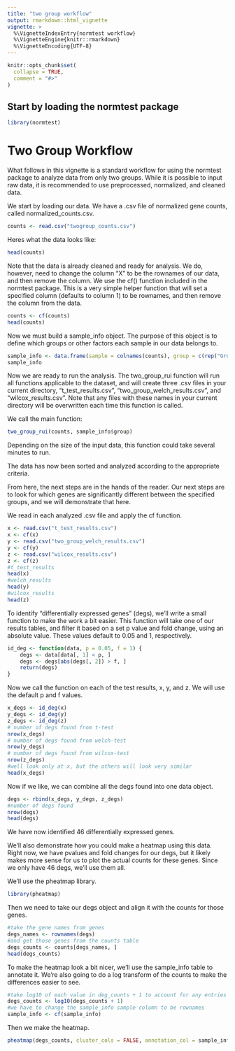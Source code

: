 ```yaml
---
title: "two group workflow"
output: rmarkdown::html_vignette
vignette: >
  %\VignetteIndexEntry{normtest workflow}
  %\VignetteEngine{knitr::rmarkdown}
  %\VignetteEncoding{UTF-8}
---
```


```r
knitr::opts_chunk$set(
  collapse = TRUE,
  comment = "#>"
)
```

## Start by loading the normtest package

```r
library(normtest)
```

# Two Group Workflow
What follows in this vignette is a standard workflow for using the normtest package to analyze data from
only two groups.
While it is possible to input raw data, it is recommended to use preprocessed, normalized, and cleaned
data. 

We start by loading our data. We have a .csv file of normalized gene counts, called normalized_counts.csv.
```r
counts <- read.csv("twogroup_counts.csv")
```

Heres what the data looks like: 
```r
head(counts)
```

Note that the data is already cleaned and ready for analysis. We do, however, need to change the column "X" 
to be the rownames of our data, and then remove the column. We use the cf() function included in the normtest
package. This is a very simple helper function that will set a specified column (defaults to column 1) to 
be rownames, and then remove the column from the data. 

```r
counts <- cf(counts)
head(counts)
```

Now we must build a sample_info object. The purpose of this object is to define which groups or other factors
each sample in our data belongs to. 
```r
sample_info <- data.frame(sample = colnames(counts), group = c(rep("GroupX", 4), rep("GroupY", 4)))
sample_info
```

Now we are ready to run the analysis. The two_group_rui function will run all functions applicable to the 
dataset, and will create three .csv files in your current directory, "t_test_results.csv", "two_group_welch_results.csv", 
and "wilcox_results.csv". Note that any files with these names in your current directory will be overwritten each time this function 
is called.

We call the main function:
```r
two_group_rui(counts, sample_info$group)
```

Depending on the size of the input data, this function could take several minutes to run. 

The data has now been sorted and analyzed according to the appropriate criteria. 

From here, the next steps are in the hands of the reader. Our next steps are to look for which genes are significantly 
different between the specified groups, and we will demonstrate that here. 

We read in each analyzed .csv file and apply the cf function.

```r
x <- read.csv("t_test_results.csv")
x <- cf(x)
y <- read.csv("two_group_welch_results.csv")
y <- cf(y)
z <- read.csv("wilcox_results.csv")
z <- cf(z)
#t_test_results
head(x)
#welch_results
head(y)
#wilcox_results
head(z)
```

To identify "differentially expressed genes" (degs), we'll write a small function to make the work a bit easier.
This function will take one of our results tables, and filter it based on a set p value and fold change, using
an absolute value. These values default to 0.05 and 1, respectively. 
```r
id_deg <- function(data, p = 0.05, f = 1) {
    degs <- data[data[, 1] < p, ]
    degs <- degs[abs(degs[, 2]) > f, ]
    return(degs)
}
```
 
 Now we call the function on each of the test results, x, y, and z. We will use the default p and f values.

```r
x_degs <- id_deg(x)
y_degs <- id_deg(y)
z_degs <- id_deg(z)
# number of degs found from t-test
nrow(x_degs)
# number of degs found from welch-test
nrow(y_degs)
# number of degs found from wilcox-test
nrow(z_degs)
#well look only at x, but the others will look very similar
head(x_degs)
```

Now if we like, we can combine all the degs found into one data object. 
```r
degs <- rbind(x_degs, y_degs, z_degs)
#number of degs found
nrow(degs)
head(degs)
```

We have now identified 46 differentially expressed genes. 

We'll also demonstrate how you could make a heatmap using this data. Right now, we have pvalues
and fold changes for our degs, but it likely makes more sense for us to plot the actual counts for 
these genes. Since we only have 46 degs, we'll use them all. 

We'll use the pheatmap library.

```r
library(pheatmap)
```

Then we need to take our degs object and align it with the counts for those genes. 

```r
#take the gene names from genes
degs_names <- rownames(degs)
#and get those genes from the counts table
degs_counts <- counts[degs_names, ]
head(degs_counts)
```

To make the heatmap look a bit nicer, we'll use the sample_info table to annotate it. 
We're also going to do a log transform of the counts to make the differences easier to see. 

```r
#take log10 of each value in deg_counts + 1 to account for any entries that are zero 
degs_counts <- log10(degs_counts + 1)
#we have to change the sample_info sample column to be rownames
sample_info <- cf(sample_info)
```

Then we make the heatmap. 
```r
pheatmap(degs_counts, cluster_cols = FALSE, annotation_col = sample_info, scale = "row", fontsize = 6)
```



